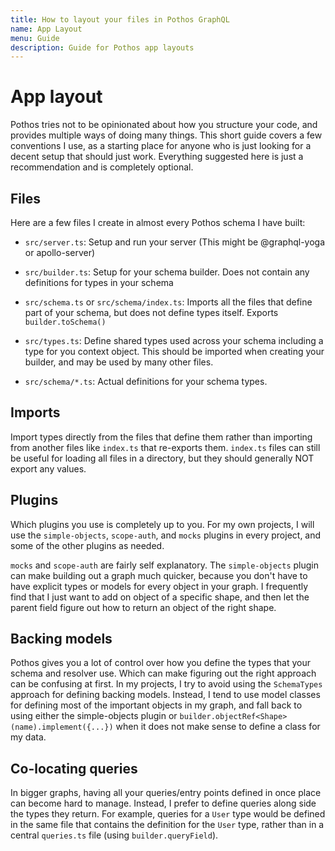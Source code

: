 ```yaml
---
title: How to layout your files in Pothos GraphQL
name: App Layout
menu: Guide
description: Guide for Pothos app layouts
---
```





# App layout

Pothos tries not to be opinionated about how you structure your code, and provides multiple ways of
doing many things. This short guide covers a few conventions I use, as a starting place for anyone
who is just looking for a decent setup that should just work. Everything suggested here is just a
recommendation and is completely optional.

## Files

Here are a few files I create in almost every Pothos schema I have built:

- `src/server.ts`: Setup and run your server \(This might be @graphql-yoga or apollo-server\)

- `src/builder.ts`: Setup for your schema builder. Does not contain any definitions for types in
  your schema

- `src/schema.ts` or `src/schema/index.ts`: Imports all the files that define part of your schema,
  but does not define types itself. Exports `builder.toSchema()`

- `src/types.ts`: Define shared types used across your schema including a type for you context
  object. This should be imported when creating your builder, and may be used by many other files.

- `src/schema/*.ts`: Actual definitions for your schema types.

## Imports

Import types directly from the files that define them rather than importing from another files like
`index.ts` that re-exports them. `index.ts` files can still be useful for loading all files in a
directory, but they should generally NOT export any values.

## Plugins

Which plugins you use is completely up to you. For my own projects, I will use the `simple-objects`,
`scope-auth`, and `mocks` plugins in every project, and some of the other plugins as needed.

`mocks` and `scope-auth` are fairly self explanatory. The `simple-objects` plugin can make building
out a graph much quicker, because you don't have to have explicit types or models for every object
in your graph. I frequently find that I just want to add on object of a specific shape, and then let
the parent field figure out how to return an object of the right shape.

## Backing models

Pothos gives you a lot of control over how you define the types that your schema and resolver use.
Which can make figuring out the right approach can be confusing at first. In my projects, I try to
avoid using the `SchemaTypes` approach for defining backing models. Instead, I tend to use model
classes for defining most of the important objects in my graph, and fall back to using either the
simple-objects plugin or `builder.objectRef<Shape>(name).implement({...})` when it does not make
sense to define a class for my data.

## Co-locating queries

In bigger graphs, having all your queries/entry points defined in once place can become hard to
manage. Instead, I prefer to define queries along side the types they return. For example, queries
for a `User` type would be defined in the same file that contains the definition for the `User`
type, rather than in a central `queries.ts` file \(using `builder.queryField`\).
